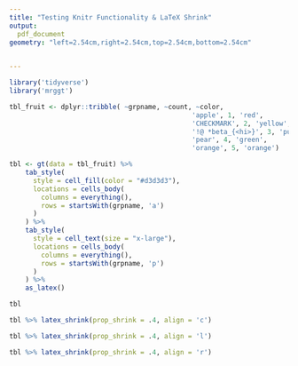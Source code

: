 ```yaml
---
title: "Testing Knitr Functionality & LaTeX Shrink"
output: 
  pdf_document
geometry: "left=2.54cm,right=2.54cm,top=2.54cm,bottom=2.54cm"
  

---
```

```r
library('tidyverse')
library('mrggt')
```

```r
tbl_fruit <- dplyr::tribble( ~grpname, ~count, ~color,
                                              'apple', 1, 'red',
                                              'CHECKMARK', 2, 'yellow',
                                              '!@ *beta_{<hi>}', 3, 'purple',
                                              'pear', 4, 'green',
                                              'orange', 5, 'orange')

```

```r
tbl <- gt(data = tbl_fruit) %>%
    tab_style(
      style = cell_fill(color = "#d3d3d3"),
      locations = cells_body(
        columns = everything(),
        rows = startsWith(grpname, 'a')
      )
    ) %>%
    tab_style(
      style = cell_text(size = "x-large"),
      locations = cells_body(
        columns = everything(),
        rows = startsWith(grpname, 'p')
      )
    ) %>%
    as_latex()

tbl

```

```r
tbl %>% latex_shrink(prop_shrink = .4, align = 'c')
```

```r
tbl %>% latex_shrink(prop_shrink = .4, align = 'l')
```

```r
tbl %>% latex_shrink(prop_shrink = .4, align = 'r')
```
